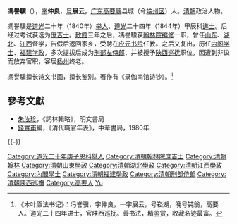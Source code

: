 '''馮譽驥'''（{{bd|1822年||1884年|catIdx=Feng馮}}），[[表字|字]]'''仲良'''，[[号|号]]'''展云'''，[[广东|广东]][[高要縣|高要縣]]县城（今[[端州区|端州区]]）人。[[清朝|清朝]]政治人物。

馮譽驥是[[道光|道光]]二十年（1840年）[[举人|举人]]、[[道光|道光]]二十四年（1844年）甲辰科[[進士|進士]]。后经过考试获选为[[庶吉士|庶吉士]]。[[散館|散館]]三年之后，馮譽驥获[[翰林院编修|翰林院编修]]一职，曾任[[山东|山东]]、[[湖北|湖北]]、[[江西|江西]]督学，告假后返回家乡，受聘在[[应元书院|应元书院]]任教。之后又复出，历任[[内阁学士|内阁学士]]、[[福建|福建]][[学政|学政]]，多次提拔后成为[[刑部左侍郎|刑部左侍郎]]，并被授予[[陕西巡抚|陕西巡抚]]职位，因遭到非议而放弃官职，客居[[扬州|扬州]]终老。

馮譽驥擅长诗文书画，擅长鉴别。著作有《录伽南馆诗钞》。<ref>《木叶厱法书记》：冯誉骥，字仲良，一字展云，号崧湖，晚号钝翁，高要人。道光二十四年进士，官陕西巡抚。善书法，精鉴赏，收藏名迹最富。</ref>

==參考文獻==
{{reflist}}
*[[朱汝珍|朱汝珍]]，《詞林輯略》，明文書局
*[[錢實甫|錢實甫]]編，《清代職官年表》，中華書局，1980年

{{-}}
{{start box}}
{{s-off}}
{{s-before|[[孫毓汶|孫毓汶]]}}
{{s-title|[[清朝福建學政列表|提督福建學政]]|<small>同治十二年八月初一丁丑（1873年9月22日）任</small>}}
{{s-after|[[孫詒經|孫詒經]]}}
{{end box}}

{{中国政治人物小作品}}
{{道光二十四年甲辰科殿試金榜}}
{{DEFAULTSORT:Feng馮}}
[[Category:道光二十年庚子恩科舉人|Category:道光二十年庚子恩科舉人]]
[[Category:清朝翰林院庶吉士|Category:清朝翰林院庶吉士]]
[[Category:清朝翰林|Category:清朝翰林]]
[[Category:清朝山東學政|Category:清朝山東學政]]
[[Category:清朝湖北學政|Category:清朝湖北學政]]
[[Category:清朝江西學政|Category:清朝江西學政]]
[[Category:內閣學士|Category:內閣學士]]
[[Category:清朝福建學政|Category:清朝福建學政]]
[[Category:清朝刑部侍郎|Category:清朝刑部侍郎]]
[[Category:清朝陝西巡撫|Category:清朝陝西巡撫]]
[[Category:高要人|Category:高要人]]
[[Category:馮姓|Yu]]